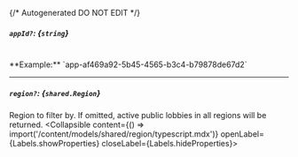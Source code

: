 {/* Autogenerated DO NOT EDIT  */}

##### `appId?`: *{`string`}*
<br/>
**Example:** `app-af469a92-5b45-4565-b3c4-b79878de67d2`

---
##### `region?`: *{`shared.Region`}*
Region to filter by. If omitted, active public lobbies in all regions will be returned.
<Collapsible content={() => import('/content/models/shared/region/typescript.mdx')} openLabel={Labels.showProperties} closeLabel={Labels.hideProperties}>
</Collapsible>


